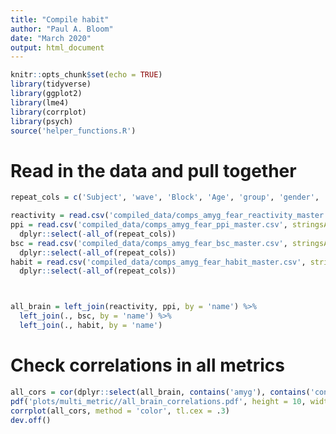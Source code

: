 ```yaml
---
title: "Compile habit"
author: "Paul A. Bloom"
date: "March 2020"
output: html_document
---
```


```r
knitr::opts_chunk$set(echo = TRUE)
library(tidyverse)
library(ggplot2)
library(lme4)
library(corrplot)
library(psych)
source('helper_functions.R')
```

# Read in the data and pull together

```r

repeat_cols = c('Subject', 'wave', 'Block', 'Age', 'group', 'gender', 'meanFdIncluded', 'censoredTR', 'meanAge', 'motion', 'ageCenter', 'prev_studied', 'scanner', 'blockBin')

reactivity = read.csv('compiled_data/comps_amyg_fear_reactivity_master.csv', stringsAsFactors = FALSE)
ppi = read.csv('compiled_data/comps_amyg_fear_ppi_master.csv', stringsAsFactors = FALSE) %>%
  dplyr::select(-all_of(repeat_cols))
bsc = read.csv('compiled_data/comps_amyg_fear_bsc_master.csv', stringsAsFactors = FALSE) %>%
  dplyr::select(-all_of(repeat_cols))
habit = read.csv('compiled_data/comps_amyg_fear_habit_master.csv', stringsAsFactors = FALSE) %>%
  dplyr::select(-all_of(repeat_cols))



all_brain = left_join(reactivity, ppi, by = 'name') %>%
  left_join(., bsc, by = 'name') %>%
  left_join(., habit, by = 'name')
```


# Check correlations in all metrics
```r
all_cors = cor(dplyr::select(all_brain, contains('amyg'), contains('conv'), contains('gsr'), contains('tstat'), contains('beta')), use = 'complete.obs')
pdf('plots/multi_metric//all_brain_correlations.pdf', height = 10, width = 10)
corrplot(all_cors, method = 'color', tl.cex = .3)
dev.off()
```